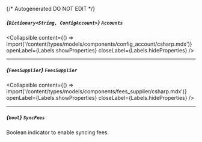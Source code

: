 {/* Autogenerated DO NOT EDIT  */}

##### *{`Dictionary<String, ConfigAccount>`}* `Accounts`

<Collapsible content={() => import('/content/types/models/components/config_account/csharp.mdx')} openLabel={Labels.showProperties} closeLabel={Labels.hideProperties} />


---
##### *{`FeesSupplier`}* `FeesSupplier`

<Collapsible content={() => import('/content/types/models/components/fees_supplier/csharp.mdx')} openLabel={Labels.showProperties} closeLabel={Labels.hideProperties} />


---
##### *{`bool`}* `SyncFees`
Boolean indicator to enable syncing fees.


